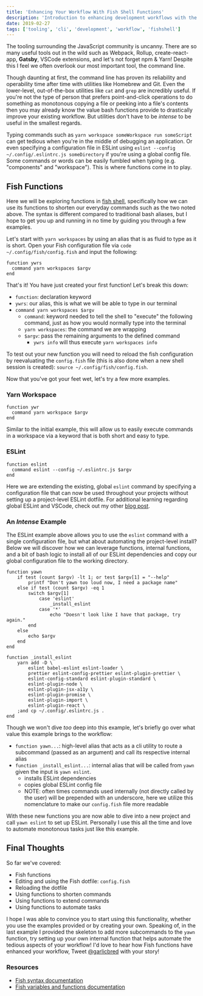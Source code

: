 ```yaml
---
title: 'Enhancing Your Workflow With Fish Shell Functions'
description: 'Introduction to enhancing development workflows with the help of Fish functions'
date: 2019-02-27
tags: ['tooling', 'cli', 'development', 'workflow', 'fishshell']
---
```


The tooling surrounding the JavaScript community is uncanny. There are so many useful tools out in the wild such as Webpack, Rollup, create-react-app, **Gatsby**, VSCode extensions, and let's not forget npm & Yarn! Despite this I feel we often overlook our most important tool, the command line.

Though daunting at first, the command line has proven its reliability and operability time after time with utilities like Homebrew and Git. Even the lower-level, out-of-the-box utilities like `cat` and `grep` are incredibly useful. If you're not the type of person that prefers point-and-click operations to do something as monotonous copying a file or peeking into a file's contents then you may already know the value bash functions provide to drastically improve your existing workflow. But utilities don't have to be _intense_ to be useful in the smallest regards.

Typing commands such as `yarn workspace someWorkspace run someScript` can get tedious when you're in the middle of debugging an application. Or even specifying a configuration file in ESLint using `eslint --config ~/.config/.eslintrc.js someDirectory` if you're using a global config file. Some commands or words can be easily fumbled when typing (e.g. "components" and "workspace"). This is where functions come in to play.

## Fish Functions

Here we will be exploring functions in [fish shell](https://fishshell.com/), specifically how we can use its functions to shorten our everyday commands such as the two noted above. The syntax is different compared to traditional bash aliases, but I hope to get you up and running in no time by guiding you through a few examples.

Let's start with `yarn workspaces` by using an alias that is as fluid to type as it is short. Open your Fish configuration file via `code ~/.config/fish/config.fish` and input the following:

```shell
function ywrs
  command yarn workspaces $argv
end
```

That's it! You have just created your first function! Let's break this down:

- `function`: declaration keyword
- `ywrs`: our alias, this is what we will be able to type in our terminal
- `command yarn workspaces $argv`
  - `command`: keyword needed to tell the shell to "execute" the following command, just as how you would normally type into the terminal
  - `yarn workspaces`: the command we are wrapping
  - `$argv`: pass the remaining arguments to the defined command
    - `ywrs info` will thus execute `yarn workspaces info`

To test out your new function you will need to reload the fish configuration by reevaluating the `config.fish` file (this is also done when a new shell session is created): `source ~/.config/fish/config.fish`.

Now that you've got your feet wet, let's try a few more examples.

### Yarn Workspace

```shell
function ywr
  command yarn workspace $argv
end
```

Similar to the initial example, this will allow us to easily execute commands in a workspace via a keyword that is both short and easy to type.

### ESLint

```shell
function eslint
  command eslint --config ~/.eslintrc.js $argv
end
```

Here we are extending the existing, global `eslint` command by specifying a configuration file that can now be used throughout your projects without setting up a project-level ESLint dotfile. For additional learning regarding global ESLint and VSCode, check out my other [blog post](/blog/2019/01/global-eslint/).

### An _Intense_ Example

The ESLint example above allows you to use the `eslint` command with a single configuration file, but what about automating the project-level install? Below we will discover how we can leverage functions, internal functions, and a bit of bash logic to install all of our ESLint dependencies and copy our global configuration file to the working directory.

```shell
function yawn
    if test (count $argv) -lt 1; or test $argv[1] = "--help"
        printf "Don't yawn too loud now, I need a package name"
    else if test (count $argv) -eq 1
        switch $argv[1]
            case 'eslint'
                _install_eslint
            case '*'
                echo "Doesn't look like I have that package, try again."
        end
    else
        echo $argv
    end
end

function _install_eslint
    yarn add -D \
        eslint babel-eslint eslint-loader \
        prettier eslint-config-prettier eslint-plugin-prettier \
        eslint-config-standard eslint-plugin-standard \
        eslint-plugin-node \
        eslint-plugin-jsx-a11y \
        eslint-plugin-promise \
        eslint-plugin-import \
        eslint-plugin-react \
    ;and cp ~/.config/.eslintrc.js .
end
```

Though we won't dive _too_ deep into this example, let's briefly go over what value this example brings to the workflow:

- `function yawn...`: high-level alias that acts as a cli utility to route a subcommand (passed as an argument) and call its respective internal alias
- `function _install_eslint...`: internal alias that will be called from `yawn` given the input is `yawn eslint`.
  - installs ESLint dependencies
  - copies global ESLint config file
  - NOTE: often times commands used internally (not directly called by the user) will be prepended with an underscore, here we utilize this nomenclature to make our `config.fish` file more readable

With these new functions you are now able to dive into a new project and call `yawn eslint` to set up ESLint. Personally I use this all the time and love to automate monotonous tasks just like this example.

## Final Thoughts

So far we've covered:

- Fish functions
- Editing and using the Fish dotfile: `config.fish`
- Reloading the dotfile
- Using functions to shorten commands
- Using functions to extend commands
- Using functions to automate tasks

I hope I was able to convince you to start using this functionality, whether you use the examples provided or by creating your own. Speaking of, in the last example I provided the skeleton to add more subcommands to the `yawn` function, try setting up your own internal function that helps automate the tedious aspects of your workflow! I'd love to hear how Fish functions have enhanced your workflow, Tweet [@garlicbred](https://twitter.com/garlicbred) with your story!

### Resources

- [Fish syntax documentation](https://fishshell.com/docs/current/index.html#syntax)
- [Fish variables and functions documentation](https://fishshell.com/docs/current/index.html#identifiers)
